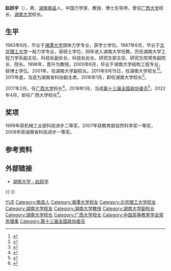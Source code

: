 {{Infobox_Person
| name = 赵跃宇
| image=
| box_width=
| occupation= 
| period = 
| birth_name=
| other_names =
| Sex =男
| birth_date= 1961年9月
| birth_place= {{CHN}}[[湖南省|湖南省]][[南县|南县]]
| death_date=
| death_place=
| nationality ={{PRC}}
| residence =
| party ={{CPC}}
| religion =
| spouse =
| relatives =
| education=
| past =
| work =
| awards=
}}
'''赵跃宇'''（{{bd|1961年|9月|catIdx=Zho赵}}），男，[[湖南|湖南]][[南县|南县]]人，中国力学家、教授、博士生导师，曾任[[广西大学|广西大学]]校长、[[湖南大学|湖南大学]]校长。

== 生平 ==
1983年6月，毕业于[[湘潭大学|湘潭大学]]固体力学专业，获学士学位。1987年6月，毕业于[[北京理工大学|北京理工大学]]一般力学专业，获硕士学位，同年进入湖南大学任教。历任湖南大学工程力学系副主任、科技处副处长、科技处处长、研究生部主任、研究生院常务副院长、院长。1996年，晋升为教授。2000年6月，毕业于湖南大学结构工程专业，获博士学位。2001年，任湖南大学副校长。2011年9月15日，任湖南大学校长<ref>{{Cite web|title=湖南大学现任校领导|url=http://www.hnu.edu.cn/hudagaikuang/zuzhijigou/xianrenxiaolingdao/2010-07-28/465.html|accessdate=|work=|archiveurl=https://web.archive.org/web/20120109065650/http://www.hnu.edu.cn/hudagaikuang/zuzhijigou/xianrenxiaolingdao/2010-07-28/465.html|archivedate=2012-01-09|dead-url=no}}</ref><ref>{{Cite web|title=赵跃宇任湖南大学校长 原校长另有任用|url=http://edu.people.com.cn/GB/15670015.html|accessdate=|work=|archive-date=2016-03-03|archive-url=https://web.archive.org/web/20160303205704/http://edu.people.com.cn/GB/15670015.html|dead-url=no}}</ref>。2011年底，当选为湖南省科协副主席。2016年1月，卸任湖南大学校长<ref>{{cite news|title=湖南大学书记校长同时换人|url=http://news.sciencenet.cn/htmlnews/2016/1/335733.shtm|accessdate=2016-01-07|newspaper=科学网|archive-date=2019-08-27|archive-url=https://web.archive.org/web/20190827132904/http://news.sciencenet.cn/htmlnews/2016/1/335733.shtm|dead-url=no}}</ref>。

2017年2月，任[[广西大学|广西大学]]校长<ref>{{cite news|title=赵跃宇任广西大学校长，曾任湖南大学校长|url=http://www.thepaper.cn/newsDetail_forward_1624994|accessdate=2017-02-22|newspaper=澎湃新闻|archive-date=2020-01-30|archive-url=https://web.archive.org/web/20200130231138/http://www.thepaper.cn/newsDetail_forward_1624994|dead-url=no}}</ref>。2018年1月，当选[[中国人民政治协商会议第十三届全国委员会委员名单|第十三届全国政协委员]]<ref>{{Cite web|url=http://sports.163.com/18/0126/06/D92BRKK400051C89.html|title=中国人民政治协商会议第十三届全国委员会委员名单|accessdate=2018-01-26|last=|work=网易|archive-url=https://web.archive.org/web/20180127143232/http://sports.163.com/18/0126/06/D92BRKK400051C89.html|archive-date=2018-01-27|dead-url=yes}}</ref>。2022年4月，卸任广西大学校长<ref>{{Cite web|url=https://www.bjnews.com.cn/detail/1650459189169751.html|title=韩林海任广西大学校长|accessdate=2022-04-20|last=|work=新京报}}</ref>。

== 奖项 ==
1999年获机械工业部科技进步二等奖，2007年获教育部自然科学奖一等奖，2008年获湖南省科技进步一等奖。

== 参考资料 ==
{{reflist}}

== 外部链接 ==
* [https://web.archive.org/web/20120109065650/http://www.hnu.edu.cn/hudagaikuang/zuzhijigou/xianrenxiaolingdao/2010-07-28/465.html 湖南大学 - 赵跃宇]

{{-}}
{{start box}}
{{s-edu}}
{{s-before|[[赵艳林|赵艳林]]}}
{{s-title|[[广西大学|广西大学]]校长|2017年2月－2022年4月}}
{{s-after|[[韩林海|韩林海]]}}
{{s-before|[[钟志华|钟志华]]}}
{{s-title|[[湖南大学|湖南大学]]校长|2011年9月－2016年1月}}
{{s-after|[[段献忠|段献忠]]}}
{{end box}}

{{Navboxes
| title  = 赵跃宇在[[中国高等教育学会|中国高等教育学会]]的职务
| list1  =
{{中国高等教育学会第六届理事会}}
{{中国高等教育学会第七届理事会}}
}}

{{Authority control}}
{{DEFAULTSORT:ZHAO赵}}
[[Category:赵姓|YUE]]
[[Category:南县人|Category:南县人]]
[[Category:湘潭大学校友|Category:湘潭大学校友]]
[[Category:北京理工大学校友|Category:北京理工大学校友]]
[[Category:湖南大学校友|Category:湖南大学校友]]
[[Category:湖南大学教授|Category:湖南大学教授]]
[[Category:湖南大学副校长|Category:湖南大学副校长]]
[[Category:湖南大学校长|Category:湖南大学校长]]
[[Category:广西大学校长|Category:广西大学校长]]
[[Category:中国高等教育学会常务理事|Category:中国高等教育学会常务理事]]
[[Category:第十三届全国政协委员|Category:第十三届全国政协委员]]